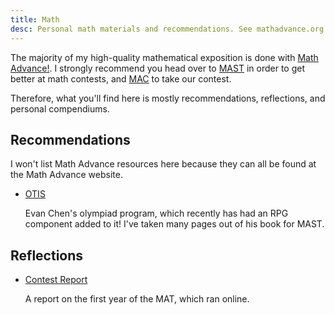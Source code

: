 ```yaml
---
title: Math
desc: Personal math materials and recommendations. See mathadvance.org for MAST materials, including samples.
---
```


The majority of my high-quality mathematical exposition is done with [Math Advance!](https://www.mathadvance.org). I strongly recommend you head over to [MAST](https://mast.mathadvance.org) in order to get better at math contests, and [MAC](https://mac.mathadvance.org) to take our contest. 

Therefore, what you'll find here is mostly recommendations, reflections, and personal compendiums.

## Recommendations

I won't list Math Advance resources here because they can all be found at the Math Advance website.

- [OTIS](https://web.evanchen.cc/otis)
    
    Evan Chen's olympiad program, which recently has had an RPG component added to it! I've taken many pages out of his book for MAST.

## Reflections

- [Contest Report](contest-creation.pdf)

    A report on the first year of the MAT, which ran online.
